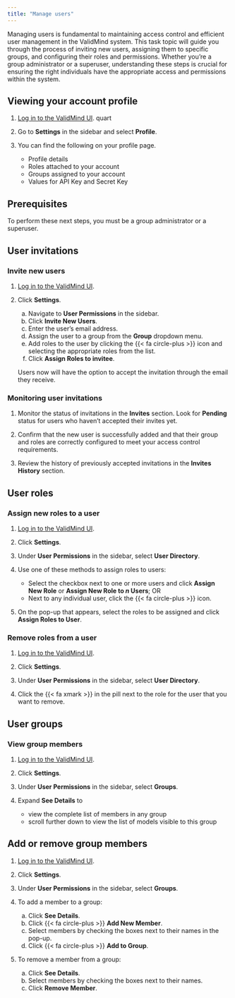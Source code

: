 ```yaml
---
title: "Manage users"
---
```


Managing users is fundamental to maintaining access control and efficient user management in the ValidMind system. This task topic will guide you through the process of inviting new users, assigning them to specific groups, and configuring their roles and permissions. Whether you're a group administrator or a superuser, understanding these steps is crucial for ensuring the right individuals have the appropriate access and permissions within the system.

## Viewing your account profile

1. [Log in to the ValidMind UI]({{< var vm_ui >}}).
quart

2. Go to **Settings** in the sidebar and select **Profile**.

3. You can find the following on your profile page.
   - Profile details 
   - Roles attached to your account
   - Groups assigned to your account
   - Values for API Key and Secret Key

## Prerequisites

To perform these next steps, you must be a group administrator or a superuser.

## User invitations

### Invite new users

1. [Log in to the ValidMind UI]({{< var vm_ui >}}).

2. Click **Settings**. 

   a. Navigate to **User Permissions** in the sidebar. 
   b. Click **Invite New Users**.
   c. Enter the user's email address.
   d. Assign the user to a group from the **Group** dropdown menu.
   e. Add roles to the user by clicking the {{< fa circle-plus >}} icon and selecting the appropriate roles from the list.
   f. Click **Assign Roles to invitee**.
   
   Users now will have the option to accept the invitation through the email they receive.

### Monitoring user invitations

1. Monitor the status of invitations in the **Invites** section. Look for **Pending** status for users who haven’t accepted their invites yet.

2. Confirm that the new user is successfully added and that their group and roles are correctly configured to meet your access control requirements.

3. Review the history of previously accepted invitations in the **Invites History** section.

## User roles

### Assign new roles to a user

1. [Log in to the ValidMind UI]({{< var vm_ui >}}).

2. Click **Settings**. 

3. Under **User Permissions** in the sidebar, select **User Directory**. 

4. Use one of these methods to assign roles to users:
   - Select the checkbox next to one or more users and click **Assign New Role** or **Assign New Role to _n_ Users**; OR
   - Next to any individual user, click the {{< fa circle-plus >}} icon. 

5. On the pop-up that appears, select the roles to be assigned and click **Assign Roles to User**.

### Remove roles from a user

1. [Log in to the ValidMind UI]({{< var vm_ui >}}).

2. Click **Settings**. 

3. Under **User Permissions** in the sidebar, select **User Directory**. 

4. Click the {{< fa xmark >}} in the pill next to the role for the user that you want to remove.

## User groups

### View group members

1. [Log in to the ValidMind UI]({{< var vm_ui >}}).

2. Click **Settings**. 

3. Under **User Permissions** in the sidebar, select **Groups**. 

4. Expand **See Details** to 
   - view the complete list of members in any group
   - scroll further down to view the list of models visible to this group


## Add or remove group members

1. [Log in to the ValidMind UI]({{< var vm_ui >}}).

2. Click **Settings**. 

3. Under **User Permissions** in the sidebar, select **Groups**. 

4. To add a member to a group:

   a. Click **See Details**.
   b. Click {{< fa circle-plus >}} **Add New Member**.
   c. Select members by checking the boxes next to their names in the pop-up.
   d. Click {{< fa circle-plus >}} **Add to Group**.

5. To remove a member from a group:

   a. Click **See Details**.
   b. Select members by checking the boxes next to their names.
   c. Click **Remove Member**.

<!---
## Troubleshooting

[Include any common issues or errors that may arise during the task and how to resolve them.]

## What's next

[Summarize the task and provide any next steps or resources for the user to continue their learning or work.]
--->
